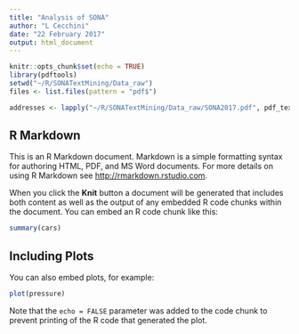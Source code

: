 ```yaml
---
title: "Analysis of SONA"
author: "L Cecchini"
date: "22 February 2017"
output: html_document
---
```


```r
knitr::opts_chunk$set(echo = TRUE)
library(pdftools)
setwd("~/R/SONATextMining/Data_raw")
files <- list.files(pattern = "pdf$")

addresses <- lapply("~/R/SONATextMining/Data_raw/SONA2017.pdf", pdf_text)

```

## R Markdown

This is an R Markdown document. Markdown is a simple formatting syntax for authoring HTML, PDF, and MS Word documents. For more details on using R Markdown see <http://rmarkdown.rstudio.com>.

When you click the **Knit** button a document will be generated that includes both content as well as the output of any embedded R code chunks within the document. You can embed an R code chunk like this:

```r
summary(cars)
```

## Including Plots

You can also embed plots, for example:

```r
plot(pressure)
```

Note that the `echo = FALSE` parameter was added to the code chunk to prevent printing of the R code that generated the plot.

